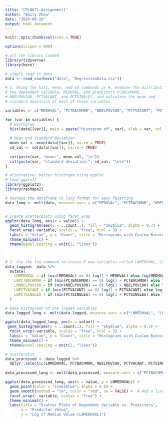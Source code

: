 ```yaml
---
title: "CPLN671-Assignment1"
author: "Emily Zhou"
date: "2024-09-26"
output: html_document
---
```


```r
knitr::opts_chunk$set(echo = TRUE)
```


```r

options(scipen = 999)

# all the library loaded
library(tidyverse)
library(here)

```


```r

# simply read in data
data <- read_csv(here("data", "RegressionData.csv"))

```


```r

# 1. Using the hist, mean, and sd commands in R, examine the distribution of
# the dependent variable, MEDHVAL, and predictors PCBACHMORE,
# NBELPOV100, PCTVACANT, and PCTSINGLES, and calculate the mean and
# standard deviation of each of these variables.

variables <- c("MEDHVAL", "PCTBACHMOR", "NBELPOV100", "PCTVACANT", "PCTSINGLES")

for (var in variables) {
  # Histogram
  hist(data[[var]], main = paste("Histogram of", var), xlab = var, col = "grey", border = "black")
  
  # Mean and standard deviation
  mean_val <- mean(data[[var]], na.rm = TRUE)
  sd_val <- sd(data[[var]], na.rm = TRUE)
  
  cat(paste(var, "mean:", mean_val, "\n"))
  cat(paste(var, "standard deviation:", sd_val, "\n\n"))
}


```



```r

# alternaitve: better historgam using ggplot
# Load ggplot2
library(ggplot2)
library(reshape2)

# Reshape the dataframe to long format for easy facetting
data_long <- melt(data, measure.vars = c("MEDHVAL", "PCTBACHMOR", "NBELPOV100", "PCTVACANT", "PCTSINGLES"))


# Create scatterplots using facet_wrap
ggplot(data_long, aes(x = value)) +
  geom_histogram(aes(y = ..count..), fill = "skyblue", alpha = 0.7) +  
  facet_wrap(~variable, scales = "free", ncol = 3) +  
  labs(x = "Value", y = "Count", title = "Histograms with Custom Binning") +
  theme_minimal() +
  theme(panel.spacing = unit(2, "lines"))




```

```r

# 2. Use the log command to create 5 new variables called LNMEDHVAL, LNPCBACHMORE, LNNBELPOV100, LNPCTVACANT, and LNPCTSINGLES. 
data_logged<- data %>%
  mutate(
    LNMEDHVAL = if (min(MEDHVAL) == 0) log(1 + MEDHVAL) else log(MEDHVAL),
    LNPCTBACHMOR = if (min(PCTBACHMOR) == 0) log(1 + PCTBACHMOR) else log(PCTBACHMOR),
    LNNBELPOV100 = if (min(NBELPOV100) == 0) log(1 + NBELPOV100) else log(NBELPOV100),
    LNPCTVACANT = if (min(PCTVACANT) == 0) log(1 + PCTVACANT) else log(PCTVACANT),
    LNPCTSINGLES = if (min(PCTSINGLES) == 0) log(1 + PCTSINGLES) else log(PCTSINGLES)
  )


```


```r

# make histograms of the logged variables
data_logged_long <- melt(data_logged, measure.vars = c("LNMEDHVAL", "LNPCTBACHMOR", "LNNBELPOV100", "LNPCTVACANT", "LNPCTSINGLES"))

ggplot(data_logged_long, aes(x = value)) +
 geom_histogram(aes(y = ..count..), fill = "skyblue", alpha = 0.7) +  
  facet_wrap(~variable, scales = "free", ncol = 3) +  
  labs(x = "Value", y = "Count", title = "Histograms with Custom Binning") +
  theme_minimal() +
  theme(panel.spacing = unit(2, "lines"))

```


```r

# scatterplot
data_processed <- data_logged %>% 
  dplyr::select(c(LNMEDHVAL, PCTBACHMOR, NBELPOV100, PCTVACANT, PCTSINGLES))
  
data_processed_long <- melt(data_processed, measure.vars = c("PCTBACHMOR", "NBELPOV100", "PCTVACANT", "PCTSINGLES"))

ggplot(data_processed_long, aes(x = value, y = LNMEDHVAL)) +
  geom_point(color = "steelblue", alpha = 0.6) +
  geom_smooth(method = "lm", color = "red", se = FALSE) +  # Add a linear regression line
  facet_wrap(~ variable, scales = "free") +
  theme_minimal() +
  labs(title = "Scatter Plots of Dependent Variable vs. Predictors", 
       x = "Predictor Value", 
       y = "Log of Median Value (LNMEDHVAL)")

```



```r

```


